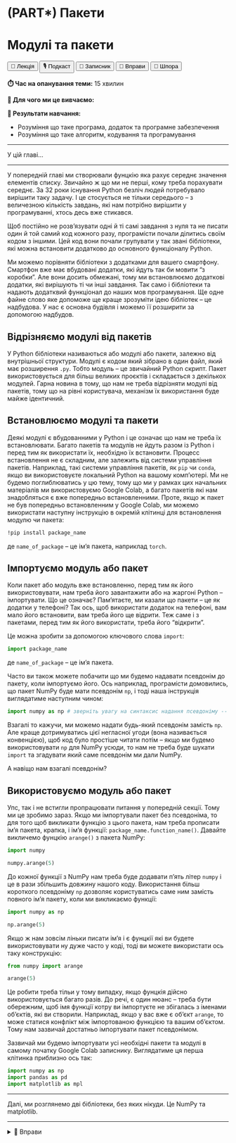 # (PART\*) Пакети {-}

# Модулі та пакети 

<div class="btn-group">
  <button class="lecture">🎥 Лекція</button>
  <button class="podcast">🎙️ Подкаст</button>
  <button class="notebook">📓 Записник</button>
  <button class="exercises" onclick="openDetailsById('pkgs_exercises');">🤸 Вправи</button>
  <button class="cheat">📝 Шпора</button>
</div>

**⏱️ Час на опанування теми:** 15 хвилин

**🤷 Для чого ми це вивчаємо:**

**🔑 Результати навчання:**

- Розуміння що таке програма, додаток та програмне забезпечення
- Розуміння що таке алгоритм, кодування та програмування 

---

У цій главі...

---

У попередній главі ми створювали фунцкію яка рахує середнє значення елементів списку. Звичайно ж що ми не перші, кому треба порахувати середнє. За 32 роки існування Python безліч людей потребувало вирішити таку задачу. І це стосується не тільки середього -- з величезною кількість завдань, які нам потрібно вирішити у програмуванні, хтось десь вже стикався. 

Щоб постійно не розв'язувати одні й ті самі завдання з нуля та не писати один й той самий код кожного разу, програмісти почали ділитись своїм кодом з іншими. Цей код вони почали групувати у так звані бібліотеки, які можна встановити додатково до основного функціоналу Python.

Ми можемо порівняти бібліотеки з додатками для вашего смартфону. Смартфон вже має вбудовані додатки, які йдуть так би мовити "з коробки". Але вони досить обмежані, тому ми встановлюємо додаткові додатки, які вирішують ті чи інші завдання. Так само і бібліотеки та надають додатквий функціонал до наших мов програмування. Ще одне файне слово яке допоможе ще краще зрозуміти ідею бібліотек -- це надбудова. У нас є основна будівля і можемо її розширити за допомогою надбудов. 

<!-- XXX: image of a smartphone with apps -->

## Відрізняємо модулі від пакетів

У Python бібліотеки називаються або модулі або пакети, залежно від внутрішньої структури. Модулі є кодом який зібрано в один файл, який має розширення `.py`. Тобто модуль -- це звичайний Python скрипт. Пакет використовується для більш великих проєктів і складається з декількох модулей. Гарна новина в тому, що нам не треба відрізняти модулі від пакетів, тому що на рівні користувача, механізм їх використання буде майже ідентичний.

<!-- XXX: difference between packages and modules -->

## Встановлюємо модулі та пакети

Деякі модулі є вбудованними у Python і це означає що нам не треба їх встановлювати. Багато пакетів та модулів не йдуть разом із Python і перед тим як використати їх, необхідно їх встановити. Процесс встановлення не є складним, але залежить від системи управління пакетів. Наприклад, такі системи управління пакетів, як `pip` чи `conda`, якщо ви використовуєте локальний Python на вашому комп'ютері. Ми не будемо поглиблюватись у цю тему, тому що ми у рамках цих начальних матеріалів ми використовуємо Google Colab, а багато пакетів які нам знадобляться є вже попередньо встановленними. Проте, якщо ж пакет не був попередньо встановленним у Google Colab, ми можемо використати наступну інструкцію в окремій клітинці для встановлення модулю чи пакета: 

```bash
!pip install package_name
```

де `name_of_package` -- це ім'я пакета, наприклад `torch`.

## Імпортуємо модуль або пакет

Коли пакет або модуль вже встановленно, перед тим як його використовувати, нам треба його завантажити або на жаргоні Python -- імпортувати. Що це означає? Пам'ятаєте, ми казали що пакети -- це як додатки у телефоні? Так ось, щоб використати додаток на телефоні, вам мало його встановити, вам треба його ще відрити. Теж саме і з пакетами, перед тим як його використати, треба його "відкрити".

Це можна зробити за допомогою ключового слова `import`:

```python
import package_name
```

де `name_of_package` -- це ім'я пакета.

Часто ви також можете побачити що ми будемо надавати псевдонім до пакету, коли імпортуємо його. Ось наприклад, програмісти домовились, що пакет NumPy буде мати псевдонім `np`, і тоді наша інструкція виглядатиме наступним чином: 

```python
import numpy as np # зверніть увагу на синтаксис надання псевдоніму -- as
```

Взагалі то кажучи, ми можемо надати будь-який псевдонім замість `np`. Але краще дотримуватись цієї негласної угоди (вона називається конвенцією), щоб код було простіше читати потім -- якщо ми будемо використовувати `np` для NumPy усюди, то нам не треба буде шукати `import` та згадувати який саме псевдонім ми дали NumPy.

<!-- XXX: two ways to load -->

А навіщо нам взагалі псевдонім?

## Використовуємо модуль або пакет

Упс, так і не встигли пропрацювати питання у попередній секції. Тому ми це зробимо зараз. Якщо ми імпортували пакет без псевдоніма, то для того щоб викликати функцію з цього пакета, нам треба прописати ім'я пакета, крапка, і ім'я функції: `package_name.function_name()`. Давайте викличемо фунцкію `arange()` з пакета NumPy:

```python
import numpy 

numpy.arange(5)
```

До кожної функції з NumPy нам треба буде додавати п'ять літер `numpy` і це в рази збільшить довжину нашого коду. Використання більш короткого псевдоніму `np` дозволяє користуватись саме ним замість повного ім'я пакету, коли ми викликаємо функції: 

```python
import numpy as np

np.arange(5)
```

<!-- XXX: use of objects from the package -->

Якщо ж нам зовсім ліньки писати ім'я і є фунцкії які ви будете використовувати ну дуже часто у коді, тоді ви можете використати ось таку конструкцію: 

```python
from numpy import arange

arange(5)
```

Це робити треба тільи у тому випадку, якщо фунцкія дійсно використовується багато разів. До речі, є один нюанс -- треба бути обережним, щоб імя функції котру ви імпортуєте не збігалась з іменами об'єктів, які ви створили. Наприклад, якщо у вас вже є об'єкт `arange`, то може статися конфлікт між імпортованою функцією та вашим об'єктом. Тому нам зазвичай достатньо імпортувати пакет псевдонімом.

Зазвичай ми будемо імпортувати усі необхідні пакети та модулі в самому початку Google Colab записнику. Виглядатиме ця перша клітинка приблизно ось так: 

```python
import numpy as np
import pandas as pd
import matplotlib as mpl
```

---

Далі, ми розглянемо дві бібліотеки, без яких нікуди. Це NumPy та matplotlib. 

---

<details id="pkgs_exercises">
<summary>🤸 Вправи</summary>

</details>
